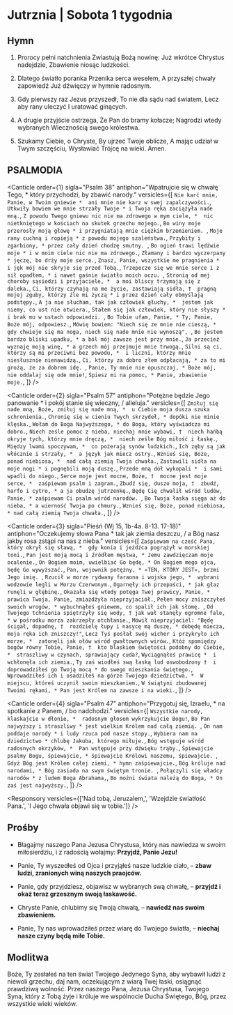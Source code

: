 # Jutrznia | Sobota 1 tygodnia

<OpeningVersicle />

## Hymn

1. Prorocy pełni natchnienia
   Zwiastują Bożą nowinę:
   Już wkrótce Chrystus nadejdzie,
   Zbawienie niosąc ludzkości.

2. Dlatego światło poranka
   Przenika serca weselem,
   A przyszłej chwały zapowiedź
   Już dźwięczy w hymnie radosnym.

3. Gdy pierwszy raz Jezus przyszedł,
   To nie dla sądu nad światem,
   Lecz aby rany uleczyć
   I uratować ginących.

4. A drugie przyjście ostrzega,
   Że Pan do bramy kołacze;
   Nagrodzi wtedy wybranych
   Wiecznością swego królestwa.

5. Szukamy Ciebie, o Chryste,
   By ujrzeć Twoje oblicze,
   A mając udział w Twym szczęściu,
   Wysławiać Trójcę na wieki. Amen.

## PSALMODIA

<Canticle
  order={1}
  sigla="Psalm 38"
  antiphon="Wpatrujcie się w chwałę Tego, * który przychodzi, by zbawić narody."
  versicles={[
    `Nie karć mnie, Panie, w Twoim gniewie * 
ani mnie nie karz w swej zapalczywości.`,
    `Utkwiły bowiem we mnie strzały Twoje *
i Twoja ręka zaciążyła nade mną.`,
    `Z powodu Twego gniewu nic nie ma zdrowego w mym ciele, * 
nic nietkniętego w kościach na skutek grzechu mojego.`,
    `Bo winy moje przerosły moją głowę *
i przygniatają mnie ciężkim brzemieniem. `,
    `Moje rany cuchną i ropieją *
z powodu mojego szaleństwa.`,
    `Przybity i zgarbiony, *
przez cały dzień chodzę smutny. `,
    `Bo ogień trawi lędźwie moje *
i w moim ciele nic nie ma zdrowego.`,
    `Złamany i bardzo wyczerpany *
jęczę, bo drży moje serce.`,
    `Znasz, Panie, wszystkie me pragnienia * 
i jęk mój nie skryje się przed Tobą.`,
    `Trzepocze się we mnie serce i z sił opadłem, *
i nawet gaśnie światło moich oczu. `,
    `Stronią od mej choroby sąsiedzi i przyjaciele, * 
a moi bliscy trzymają się z daleka.`,
    `Ci, którzy czyhają na me życie, zastawiają sidła, † 
pragną mojej zguby, którzy źle mi życzą *
i przez dzień cały obmyślają podstępy.`,
    `A ja nie słucham, tak jak człowiek głuchy, * 
jestem jak niemy, co ust nie otwiera.`,
    `Stałem się jak człowiek, który nie słyszy *
i brak mu w ustach odpowiedzi. `,
    `Bo Tobie ufam, Panie, *
Ty, Panie, Boże mój, odpowiesz.`,
    `Mówię bowiem: "Niech się ze mnie nie cieszą, *
gdy chwieje się ma noga, niech się nade mnie nie wynoszą", `,
    `Bo jestem bardzo bliski upadku, *
a ból mój zawsze jest przy mnie.`,
    `Ja przecież wyznaję moją winę, *
a grzech mój przejmuje mnie trwogą.`,
    `Silni są ci, którzy są mi przeciwni bez powodu, * 
i liczni, którzy mnie niesłusznie nienawidzą.`,
    `Ci, którzy za dobro złem odpłacają, *
za to mi grożą, że za dobrem idę. `,
    `Panie, Ty mnie nie opuszczaj, *
Boże mój, nie oddalaj się ode mnie!`,
    `Śpiesz mi na pomoc, *
Panie, zbawienie moje.`,
  ]}
/>

<Canticle
  order={2}
  sigla="Psalm 57"
  antiphon="Potężne będzie Jego panowanie * i pokój stanie się wieczny, / alleluja."
  versicles={[
    `Zmiłuj się nade mną, Boże, zmiłuj się nade mną, * 
u Ciebie moja dusza szuka schronienia.`,
    `Chronię się w cieniu Twych skrzydeł, *
dopóki nie minie klęska.`,
    `Wołam do Boga Najwyższego, *
do Boga, który wyświadcza mi dobro.`,
    `Niech ześle pomoc z nieba, niechaj mnie wybawi, † 
niech hańbą okryje tych, którzy mnie dręczą, * 
niech ześle Bóg miłość i łaskę.`,
    `Między lwami spoczywam, * 
co pożerają synów ludzkich.`,
    `Ich zęby są jak włócznie i strzały, * 
a język jak miecz ostry.`,
    `Wznieś się, Boże, ponad niebiosa, * 
nad całą ziemią Twoja chwała.`,
    `Zastawili sidła na moje nogi *
i pognębili moją duszę.`,
    `Przede mną dół wykopali * 
i sami wpadli do niego.`,
    `Serce moje jest mocne, Boże, † 
mocne jest moje serce, * 
zaśpiewam psalm i zagram.`,
    `Zbudź się, duszo moja, † 
zbudź, harfo i cytro, *
a ja obudzę jutrzenkę.`,
    `Będę Cię chwalił wśród ludów, Panie, *
zaśpiewam Ci psalm wśród narodów. `,
    `Bo Twoja łaska sięga aż do nieba, *
a wierność Twoja po chmury.`,
    `Wznieś się, Boże, ponad niebiosa, *
nad całą ziemią Twoja chwała.`,
  ]}
/>

<Canticle
  order={3}
  sigla="Pieśń (Wj 15, 1b-4a. 8-13. 17-18)"
  antiphon="Oczekujemy słowa Pana * tak jak ziemia deszczu, / a Bóg nasz jakby rosa zstąpi na nas z nieba."
  versicles={[
    `Zaśpiewam na cześć Pana, który okrył się sławą, * 
gdy konia i jeźdźca pogrążył w morskiej toni.`,
    `Pan jest moją mocą i źródłem męstwa, *
Jemu zawdzięczam moje ocalenie.`,
    `On Bogiem moim, uwielbiać Go będę, *
On Bogiem mego ojca, będę Go wywyższać.`,
    `Pan, wojownik potężny, *
«TEN, KTÓRY JEST», brzmi Jego imię. `,
    `Rzucił w morze rydwany faraona i wojska jego, * 
wybrani wodzowie legli w Morzu Czerwonym.`,
    `Ogarnęły ich przepaści, *
jak głaz runęli w głębinę.`,
    `Okazała się wtedy potęga Twej prawicy, Panie, * 
prawica Twoja, Panie, zmiażdżyła nieprzyjaciół.`,
    `Pełen mocy zniszczyłeś swoich wrogów, *
wybuchnąłeś gniewem, co spalił ich jak słomę. `,
    `Od Twojego tchnienia spiętrzyły się wody, †
jak wał stanęły ogromne fale, *
w pośrodku morza zakrzepły otchłanie.`,
    `Mówił nieprzyjaciel: "Będę ścigał, dopadnę, † 
rozdzielę łupy i nasycę mą duszę, *
dobędę miecza, moja ręka ich zniszczy!"`,
    `Lecz Tyś posłał swój wicher i przykryło ich morze, * 
zatonęli jak ołów wśród gwałtownych wirów.`,
    `Któż spomiędzy bogów równy Tobie, Panie, † 
kto blaskiem świętości podobny do Ciebie, * 
straszliwy w czynach, sprawiający cuda?`,
    `Wyciągnąłeś prawicę * 
i wchłonęła ich ziemia.`,
    `Ty zaś wiodłeś swą łaską lud oswobodzony † 
i doprowadziłeś go Twoją mocą *
do swego mieszkania świętego.`,
    `Wprowadziłeś ich i osadziłeś na górze Twojego dziedzictwa, * 
W miejscu, któreś uczynił swoim mieszkaniem.`,
    `W świątyni zbudowanej Twoimi rękami, *
Pan jest Królem na zawsze i na wieki.`,
  ]}
/>

<Canticle
  order={4}
  sigla="Psalm 47"
  antiphon="Przygotuj się, Izraelu, * na spotkanie z Panem, / bo nadchodzi."
  versicles={[
    `Wszystkie narody, klaskajcie w dłonie, * 
radosnym głosem wykrzykujcie Bogu!`,
    `Bo Pan najwyższy i straszliwy *
jest wielkim Królem nad całą ziemią. `,
    `On nam poddaje narody *
i ludy rzuca pod nasze stopy.`,
    `Wybiera nam na dziedzictwo *
chlubę Jakuba, którego miłuje.`,
    `Bóg wstępuje wśród radosnych okrzyków, * 
Pan wstępuje przy dźwięku trąby.`,
    `Śpiewajcie psalmy Bogu, śpiewajcie, *
śpiewajcie Królowi naszemu, śpiewajcie. `,
    `Gdyż Bóg jest Królem całej ziemi, *
hymn zaśpiewajcie.`,
    `Bóg króluje nad narodami, *
Bóg zasiada na swym świętym tronie. `,
    `Połączyli się władcy narodów *
z ludem Boga Abrahama,`,
    `Bo możni świata należą do Boga, *
On zaś jest najwyższy.`,
  ]}
/>

<Passage sigla="2 Tes 1,6.7.10" passage="Bóg sprawiedliwie odpłaci utrapieniem tym, którzy wam zadali utrapienie. Natomiast wam, cierpiącym, a także nam, przyniesie ulgę, gdy Pan, Jezus z nieba objawi się w otoczeniu aniołów Jego mocy. W tym dniu Pan przyjdzie, aby zostać uwielbionym przez swoich świętych i być podziwianym przez wszystkich, którzy uwierzyli. Wy właśnie przyjęliście z wiarą nasze świadectwo." />

<Responsory versicles={['Nad tobą, Jeruzalem,', 'Wzejdzie światłość Pana.', 'I Jego chwała objawi się w tobie.']} />

<Benedictus antiphon="Oto wkrótce przyjdę, * i przyniosę ze sobą nagrodę. / Ja jestem Alfa i Omega." />

## Prośby

- Błagajmy naszego Pana Jezusa Chrystusa, który nas nawiedza w swoim miłosierdziu, i z radością wołajmy: **Przyjdź, Panie Jezu!**

- Panie, Ty wyszedłeś od Ojca i przyjąłeś nasze ludzkie ciało, – **zbaw ludzi, zranionych winą naszych praojców.**

- Panie, gdy przyjdziesz, objawisz w wybranych swą chwałę, – **przyjdź i okaż teraz grzesznym swoją łaskawość.**

- Chryste Panie, chlubimy się Twoją chwałą, – **nawiedź nas swoim zbawieniem.**

- Panie, Ty nas wprowadziłeś przez wiarę do Twojego światła, – **niechaj nasze czyny będą miłe Tobie.**

<CustomIntercessions type="lauds" />

<KyrieEleison />

<LordsPrayer />

## Modlitwa

Boże, Ty zesłałeś na ten świat Twojego Jedynego Syna, aby wybawił ludzi z niewoli grzechu, daj nam, oczekującym z wiarą Twej łaski, osiągnąć prawdziwą wolność. Przez naszego Pana, Jezusa Chrystusa, Twojego Syna, który z Tobą żyje i króluje we wspólnocie Ducha Świętego, Bóg, przez wszystkie wieki wieków. 

<Amen />

<BlessingAndConcludingVersicle  />
